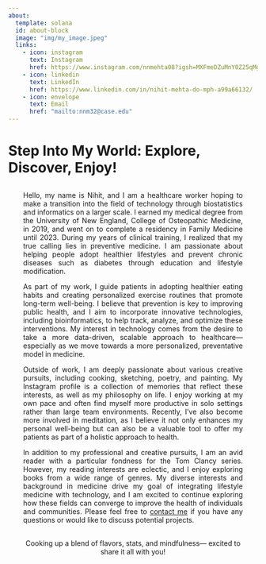 ```yaml
---
about:
  template: solana
  id: about-block
  image: "img/my_image.jpeg"
  links:
    - icon: instagram
      text: Instagram
      href: https://www.instagram.com/nnmehta08?igsh=MXFmeDZuMnY0Z25qMg%3D%3D&utm_source=qr
    - icon: linkedin
      text: LinkedIn
      href: https://www.linkedin.com/in/nihit-mehta-do-mph-a99a66132/
    - icon: envelope
      text: Email
      href: "mailto:nnm32@case.edu"  
---
```


::: {#about-block}
:::

# Step Into My World: Explore, Discover, Enjoy!

::: {style="margin: 30px; text-align: justify;"}
Hello, my name is Nihit, and I am a healthcare worker hoping to make a transition into the field of technology through biostatistics and informatics on a larger scale. I earned my medical degree from the University of New England, College of Osteopathic Medicine, in 2019, and went on to complete a residency in Family Medicine until 2023. During my years of clinical training, I realized that my true calling lies in preventive medicine. I am passionate about helping people adopt healthier lifestyles and prevent chronic diseases such as diabetes through education and lifestyle modification.

As part of my work, I guide patients in adopting healthier eating habits and creating personalized exercise routines that promote long-term well-being. I believe that prevention is key to improving public health, and I aim to incorporate innovative technologies, including bioinformatics, to help track, analyze, and optimize these interventions. My interest in technology comes from the desire to take a more data-driven, scalable approach to healthcare—especially as we move towards a more personalized, preventative model in medicine.

Outside of work, I am deeply passionate about various creative pursuits, including cooking, sketching, poetry, and painting. My Instagram profile is a collection of memories that reflect these interests, as well as my philosophy on life. I enjoy working at my own pace and often find myself more productive in solo settings rather than large team environments. Recently, I’ve also become more involved in meditation, as I believe it not only enhances my personal well-being but can also be a valuable tool to offer my patients as part of a holistic approach to health.

In addition to my professional and creative pursuits, I am an avid reader with a particular fondness for the Tom Clancy series. However, my reading interests are eclectic, and I enjoy exploring books from a wide range of genres. My diverse interests and background in medicine drive my goal of integrating lifestyle medicine with technology, and I am excited to continue exploring how these fields can converge to improve the health of individuals and communities. Please feel free to [contact me](mailto:nnm32@case.edu) if you have any questions or would like to discuss potential projects.
:::

```{=html}
<div  style="margin: 30px; text-align: center;">
Cooking up a blend of flavors, stats, and mindfulness— excited to share it all with you!
</div>
```

